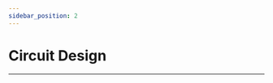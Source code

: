 ```yaml
---
sidebar_position: 2
---
```




# Circuit Design
---

<cardbox>
  <card
    href="./microbit-starter-kit/"
    title="Microbit Starter Kit"
    description="[ElecFreaks Micro:bit Starter Kit](https://shop.elecfreaks.com/products/elecfreaks-micro-bit-starter-kit?_pos=2&_sid=fc5b895f2&_ss=r) is designed for people who is at the door step of learning electric circuit and programming knowledge.The kit has provided some basic electronic components like LED, button, buzzer, temperature sensor, steering engine and motor etc.[Micro:bit Starter Kit](https://shop.elecfreaks.com/products/elecfreaks-micro-bit-starter-kit?_pos=2&_sid=fc5b895f2&_ss=r)  can help you enter a wonderful of electronic world."
    img={microbit_starter_kit_Icon}
  />
  <card
    href="./microbit-experiment-box-kit/"
    title="Experiment Box Kit"
    description="The Elecfreaks Experimental Box is a brand new teaching aid developed by ELECFREAKS. We included traditional components such as the temperature sensor, photocell, servo, motor and LEDs. But we also added electronic components such as the MOSFET transistor, different values of resistors, and a trimpot to combine circuit design with programming.For this Experimental Box, you’ll use banana plug wires to connect different components. These wires are easy to insert and pull out yet still create stable connections. Meanwhile, using banana plugs lays a foundation for further circuit design.Use makecode - micro:bit’s graphic programming language, to control these components or learn the basics of circuit design without the micro:bit.Programming or designing circuits, the choice is up to you!"
    img={microbit_experiment_box_kit_Icon}
  />
</cardbox>
